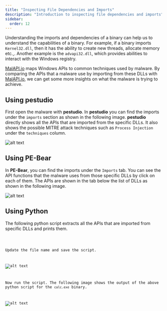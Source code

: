 ```yaml
---
title: "Inspecting File Dependencies and Imports"
description: "Introduction to inspecting file dependencies and imports"
sidebar:
  order: 12
---
```



Understanding the imports and dependencies of a binary can help us to understand the capabilities of a binary. For example, if a binary imports `Kernel32.dll`, then it has the ability to create new threads, allocate memory etc.,. Another example is the `advapi32.dll`, which provides abilities to interact with the Windows registry.

[MalAPI.io](https://malapi.io/) maps Windows APIs to common techniques used by malware. By comparing the APIs that a malware use by importing from these DLLs with [MalAPI.io](https://malapi.io/), we can get some more insights on what the malware is trying to achieve.

## Using pestudio

First open the malware with **pestudio**. In **pestudio** you can find the imports under the `imports` section as shown in the following image. **pestudio** directly shows all the APIs that are imported from the specific DLLs. It also shows the possible MITRE attack techniques such as `Process Injection` under the `techniques` column.

![alt text](../../assets/image-78.png)

## Using PE-Bear

In **PE-Bear**, you can find the imports under the `Imports` tab. You can see the API functions that the malware uses from those specific DLLs by click on each of them. The APIs are shown in the tab below the list of DLLs as shown in the following image.

![alt text](../../assets/image-66.png)

## Using Python

The following python script extracts all the APIs that are imported from specific DLLs and prints them.

<Code lang="python" title="file_dependencies_and_imports.py" code={FileDependenciesAndImportsPythonCode} />

Update the file name and save the script.

![alt text](../../assets/image-56.png)

Now run the script. The following image shows the output of the above python script for the `calc.exe` binary.

![alt text](../../assets/image-57.png)
